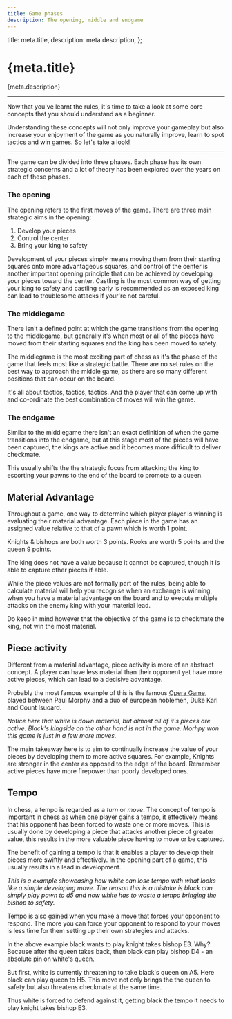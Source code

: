 ```yaml
---
title: Game phases
description: The opening, middle and endgame
---
```



  title: meta.title,
  description: meta.description,
};

<h1 id={meta.title.split(" ").join("-").toLowerCase()}>{meta.title}</h1>

<p className="lead">{meta.description}</p>

---

Now that you've learnt the rules, it's time to take a look at some core concepts that you should understand as a beginner.

Understanding these concepts will not only improve your gameplay but also increase your enjoyment of the game as you naturally improve, learn to spot tactics and win games. So let's take a look!

---

The game can be divided into three phases. Each phase has its own strategic concerns and a lot of theory has been explored over the years on each of these phases.

<Steps>

### The opening

The opening refers to the first moves of the game. There are three main strategic aims in the opening:

1. Develop your pieces
2. Control the center
3. Bring your king to safety

Development of your pieces simply means moving them from their starting squares onto more advantageous squares, and control of the center is another important opening principle that can be achieved by developing your pieces toward the center. Castling is the most common way of getting your king to safety and castling early is recommended as an exposed king can lead to troublesome attacks if your're not careful.

### The middlegame

There isn't a defined point at which the game transitions from the opening to the middlegame, but generally it's when most or all of the pieces have moved from their starting squares and the king has been moved to safety.

The middlegame is the most exciting part of chess as it's the phase of the game that feels most like a strategic battle. There are no set rules on the best way to approach the middle game, as there are so many different positions that can occur on the board.

It's all about tactics, tactics, tactics. And the player that can come up with and co-ordinate the best combination of moves will win the game.

### The endgame

Similar to the middlegame there isn't an exact definition of when the game transitions into the endgame, but at this stage most of the pieces will have been captured, the kings are active and it becomes more difficult to deliver checkmate.

This usually shifts the the strategic focus from attacking the king to escorting your pawns to the end of the board to promote to a queen.

</Steps>

## Material Advantage

Throughout a game, one way to determine which player player is winning is evaluating their material advantage. Each piece in the game has an assigned value relative to that of a pawn which is worth 1 point.

Knights & bishops are both worth 3 points. Rooks are worth 5 points and the queen 9 points.

The king does not have a value because it cannot be captured, though it is able to capture other pieces if able.

While the piece values are not formally part of the rules, being able to calculate material will help you recognise when an exchange is winning, when you have a material advantage on the board and to execute multiple attacks on the enemy king with your material lead.

Do keep in mind however that the objective of the game is to checkmate the king, not win the most material.

## Piece activity

Different from a material advantage, piece activity is more of an abstract concept. A player can have less material than their opponent yet have more active pieces, which can lead to a decisive advantage.

Probably the most famous example of this is the famous [Opera Game](https://en.wikipedia.org/wiki/Opera_Game), played between Paul Morphy and a duo of european noblemen, Duke Karl and Count Isuoard.

<PlayMoves moves={operaGame} />

_Notice here that white is down material, but almost all of it's pieces are active. Black's kingside on the other hand is not in the game. Morhpy won this game is just in a few more moves._

The main takeaway here is to aim to continually increase the value of your pieces by developing them to more active squares. For example, Knights are stronger in the center as opposed to the edge of the board. Remember active pieces have more firepower than poorly developed ones.

## Tempo

In chess, a tempo is regarded as a _turn_ or _move_. The concept of tempo is important in chess as when one player gains a tempo, it effectively means that his opponent has been forced to waste one or more moves. This is usually done by developing a piece that attacks another piece of greater value, this results in the more valuable piece having to move or be captured.

The benefit of gaining a tempo is that it enables a player to develop their pieces more swiftly and effectively. In the opening part of a game, this usually results in a lead in development.

<PlayMoves moves={openingTempo} />

_This is a example showcasing how white can lose tempo with what looks like a simple developing move. The reason this is a mistake is black can simply play pawn to d5 and now white has to waste a tempo bringing the bishop to safety._

Tempo is also gained when you make a move that forces your opponent to respond. The more you can force your opponent to respond to your moves is less time for them setting up their own strategies and attacks.

<PlayMoves moves={gainingTempo} />

In the above example black wants to play knight takes bishop E3. Why? Because after the queen takes back, then black can play bishop D4 - an absolute pin on white's queen.

But first, white is currently threatening to take black's queen on A5. Here black can play queen to H5. This move not only brings the the queen to safety but also threatens checkmate at the same time.

Thus white is forced to defend against it, getting black the tempo it needs to play knight takes bishop E3.
